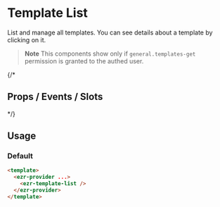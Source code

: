 

<Meta of={TemplateListStories} />

# Template List

List and manage all templates. You can see details about a template by clicking on it.

> **Note**
> This components show only if `general.templates-get` permission is granted to the authed user.

{/*
## Props / Events / Slots

<Controls />
*/}

## Usage

### Default

```html
<template>
  <ezr-provider ...>
    <ezr-template-list />
  </ezr-provider>
</template>
```

<Story of={TemplateListStories.Basic} />